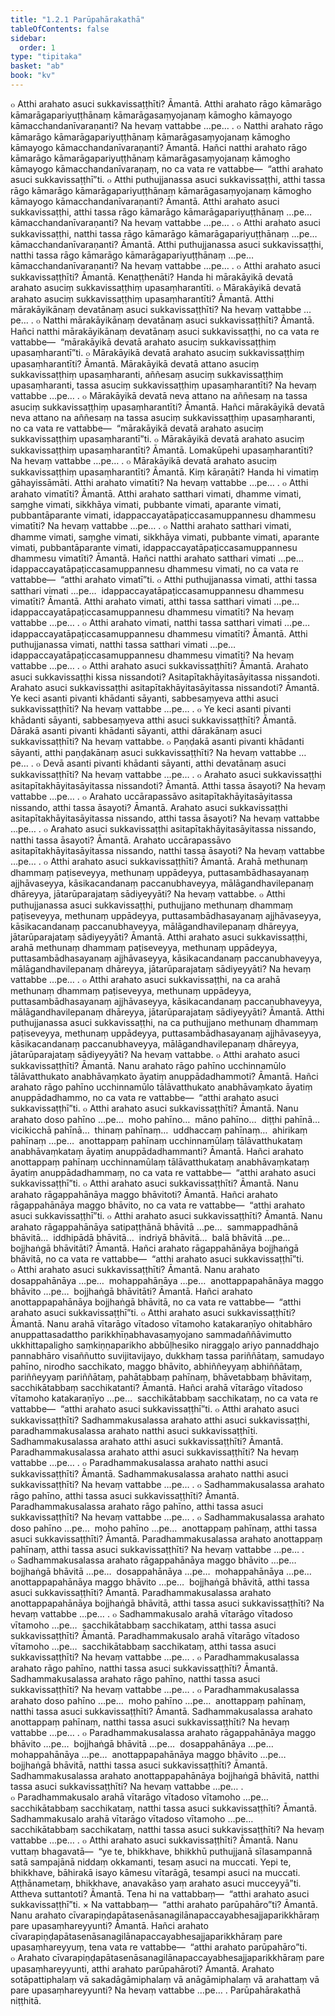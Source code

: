 ```yaml
---
title: "1.2.1 Parūpahārakathā"
tableOfContents: false
sidebar:
  order: 1
type: "tipitaka"
basket: "ab"
book: "kv"
---
```



<DynamicBreadcrumb />

<Division number="307" book="kv" bookNo="32" page="127">

<Paragraph number="794" book="kv">
๐ Atthi arahato asuci sukkavissaṭṭhīti? Āmantā. Atthi arahato rāgo kāmarāgo kāmarāgapariyuṭṭhānaṃ kāmarāgasaṃyojanaṃ kāmogho kāmayogo kāmacchandanīvaraṇanti? Na hevaṃ vattabbe …pe… .
</Paragraph>

<Paragraph number="795" book="kv">
๐ Natthi arahato rāgo kāmarāgo kāmarāgapariyuṭṭhānaṃ kāmarāgasaṃyojanaṃ kāmogho kāmayogo kāmacchandanīvaraṇanti? Āmantā. Hañci natthi arahato rāgo kāmarāgo kāmarāgapariyuṭṭhānaṃ kāmarāgasaṃyojanaṃ kāmogho kāmayogo kāmacchandanīvaraṇaṃ, no ca vata re vattabbe—  “atthi arahato asuci sukkavissaṭṭhī”ti.
</Paragraph>

<Paragraph number="796" book="kv">
๐ Atthi puthujjanassa asuci sukkavissaṭṭhi, atthi tassa rāgo kāmarāgo kāmarāgapariyuṭṭhānaṃ kāmarāgasaṃyojanaṃ kāmogho kāmayogo kāmacchandanīvaraṇanti? Āmantā. Atthi arahato asuci sukkavissaṭṭhi, atthi tassa rāgo kāmarāgo kāmarāgapariyuṭṭhānaṃ …pe…  kāmacchandanīvaraṇanti? Na hevaṃ vattabbe …pe… .
</Paragraph>

<Paragraph number="797" book="kv">
๐ Atthi arahato asuci sukkavissaṭṭhi, natthi tassa rāgo kāmarāgo kāmarāgapariyuṭṭhānaṃ …pe…  kāmacchandanīvaraṇanti? Āmantā. Atthi puthujjanassa asuci sukkavissaṭṭhi, natthi tassa rāgo kāmarāgo kāmarāgapariyuṭṭhānaṃ …pe…  kāmacchandanīvaraṇanti? Na hevaṃ vattabbe …pe… .
</Paragraph>

<Paragraph number="798" book="kv">
๐ Atthi arahato asuci sukkavissaṭṭhīti? Āmantā. Kenaṭṭhenāti? Handa hi mārakāyikā devatā arahato asuciṃ sukkavissaṭṭhiṃ upasaṃharantīti.
</Paragraph>

<Paragraph number="799" book="kv">
๐ Mārakāyikā devatā arahato asuciṃ sukkavissaṭṭhiṃ upasaṃharantīti? Āmantā. Atthi mārakāyikānaṃ devatānaṃ asuci sukkavissaṭṭhīti? Na hevaṃ vattabbe …pe… .
</Paragraph>

<Paragraph number="800" book="kv">
๐ Natthi mārakāyikānaṃ devatānaṃ asuci sukkavissaṭṭhīti? Āmantā. Hañci natthi mārakāyikānaṃ devatānaṃ asuci sukkavissaṭṭhi, no ca vata re vattabbe—  “mārakāyikā devatā arahato asuciṃ sukkavissaṭṭhiṃ upasaṃharantī”ti.
</Paragraph>

<Paragraph number="801" book="kv">
๐ Mārakāyikā devatā arahato asuciṃ sukkavissaṭṭhiṃ upasaṃharantīti? Āmantā. Mārakāyikā devatā attano asuciṃ sukkavissaṭṭhiṃ upasaṃharanti, aññesaṃ asuciṃ sukkavissaṭṭhiṃ upasaṃharanti, tassa asuciṃ sukkavissaṭṭhiṃ upasaṃharantīti? Na hevaṃ vattabbe …pe… .
</Paragraph>

<Paragraph number="802" book="kv">
๐ Mārakāyikā devatā neva attano na aññesaṃ na tassa asuciṃ sukkavissaṭṭhiṃ upasaṃharantīti? Āmantā. Hañci mārakāyikā devatā neva attano na aññesaṃ na tassa asuciṃ sukkavissaṭṭhiṃ upasaṃharanti, no ca vata re vattabbe—  “mārakāyikā devatā arahato asuciṃ sukkavissaṭṭhiṃ upasaṃharantī”ti.
</Paragraph>

<Paragraph number="803" book="kv">
๐ Mārakāyikā devatā arahato asuciṃ sukkavissaṭṭhiṃ upasaṃharantīti? Āmantā. Lomakūpehi upasaṃharantīti? Na hevaṃ vattabbe …pe… .
</Paragraph>

</Division>
<Division number="308" book="kv" bookNo="32" page="128">

<Paragraph number="804" book="kv">
๐ Mārakāyikā devatā arahato asuciṃ sukkavissaṭṭhiṃ upasaṃharantīti? Āmantā. Kiṃ kāraṇāti? Handa hi vimatiṃ gāhayissāmāti. Atthi arahato vimatīti? Na hevaṃ vattabbe …pe… .
</Paragraph>

<Paragraph number="805" book="kv">
๐ Atthi arahato vimatīti? Āmantā. Atthi arahato satthari vimati, dhamme vimati, saṃghe vimati, sikkhāya vimati, pubbante vimati, aparante vimati, pubbantāparante vimati, idappaccayatāpaṭiccasamuppannesu dhammesu vimatīti? Na hevaṃ vattabbe …pe… .
</Paragraph>

<Paragraph number="806" book="kv">
๐ Natthi arahato satthari vimati, dhamme vimati, saṃghe vimati, sikkhāya vimati, pubbante vimati, aparante vimati, pubbantāparante vimati, idappaccayatāpaṭiccasamuppannesu dhammesu vimatīti? Āmantā. Hañci natthi arahato satthari vimati …pe…  idappaccayatāpaṭiccasamuppannesu dhammesu vimati, no ca vata re vattabbe—  “atthi arahato vimatī”ti.
</Paragraph>

<Paragraph number="807" book="kv">
๐ Atthi puthujjanassa vimati, atthi tassa satthari vimati …pe…  idappaccayatāpaṭiccasamuppannesu dhammesu vimatīti? Āmantā. Atthi arahato vimati, atthi tassa satthari vimati …pe…  idappaccayatāpaṭiccasamuppannesu dhammesu vimatīti? Na hevaṃ vattabbe …pe… .
</Paragraph>

<Paragraph number="808" book="kv">
๐ Atthi arahato vimati, natthi tassa satthari vimati …pe…  idappaccayatāpaṭiccasamuppannesu dhammesu vimatīti? Āmantā. Atthi puthujjanassa vimati, natthi tassa satthari vimati …pe…  idappaccayatāpaṭiccasamuppannesu dhammesu vimatīti? Na hevaṃ vattabbe …pe… .
</Paragraph>

<Paragraph number="809" book="kv">
๐ Atthi arahato asuci sukkavissaṭṭhīti? Āmantā. Arahato asuci sukkavissaṭṭhi kissa nissandoti? Asitapītakhāyitasāyitassa nissandoti. Arahato asuci sukkavissaṭṭhi asitapītakhāyitasāyitassa nissandoti? Āmantā. Ye keci asanti pivanti khādanti sāyanti, sabbesaṃyeva atthi asuci sukkavissaṭṭhīti? Na hevaṃ vattabbe …pe… .
</Paragraph>

<Paragraph number="810" book="kv">
๐ Ye keci asanti pivanti khādanti sāyanti, sabbesaṃyeva atthi asuci sukkavissaṭṭhīti? Āmantā. Dārakā asanti pivanti khādanti sāyanti, atthi dārakānaṃ asuci sukkavissaṭṭhīti? Na hevaṃ vattabbe.
</Paragraph>

<Paragraph number="811" book="kv">
๐ Paṇḍakā asanti pivanti khādanti sāyanti, atthi paṇḍakānaṃ asuci sukkavissaṭṭhīti? Na hevaṃ vattabbe …pe… .
</Paragraph>

<Paragraph number="812" book="kv">
๐ Devā asanti pivanti khādanti sāyanti, atthi devatānaṃ asuci sukkavissaṭṭhīti? Na hevaṃ vattabbe …pe… .
</Paragraph>

</Division>
<Division number="309" book="kv" bookNo="32" page="129">

<Paragraph number="813" book="kv">
๐ Arahato asuci sukkavissaṭṭhi asitapītakhāyitasāyitassa nissandoti? Āmantā. Atthi tassa āsayoti? Na hevaṃ vattabbe …pe… .
</Paragraph>

<Paragraph number="814" book="kv">
๐ Arahato uccārapassāvo asitapītakhāyitasāyitassa nissando, atthi tassa āsayoti? Āmantā. Arahato asuci sukkavissaṭṭhi asitapītakhāyitasāyitassa nissando, atthi tassa āsayoti? Na hevaṃ vattabbe …pe… .
</Paragraph>

<Paragraph number="815" book="kv">
๐ Arahato asuci sukkavissaṭṭhi asitapītakhāyitasāyitassa nissando, natthi tassa āsayoti? Āmantā. Arahato uccārapassāvo asitapītakhāyitasāyitassa nissando, natthi tassa āsayoti? Na hevaṃ vattabbe …pe… .
</Paragraph>

</Division>
<Division number="310" book="kv" bookNo="32" page="130">

<Paragraph number="816" book="kv">
๐ Atthi arahato asuci sukkavissaṭṭhīti? Āmantā. Arahā methunaṃ dhammaṃ paṭiseveyya, methunaṃ uppādeyya, puttasambādhasayanaṃ ajjhāvaseyya, kāsikacandanaṃ paccanubhaveyya, mālāgandhavilepanaṃ dhāreyya, jātarūparajataṃ sādiyeyyāti? Na hevaṃ vattabbe.
</Paragraph>

<Paragraph number="817" book="kv">
๐ Atthi puthujjanassa asuci sukkavissaṭṭhi, puthujjano methunaṃ dhammaṃ paṭiseveyya, methunaṃ uppādeyya, puttasambādhasayanaṃ ajjhāvaseyya, kāsikacandanaṃ paccanubhaveyya, mālāgandhavilepanaṃ dhāreyya, jātarūparajataṃ sādiyeyyāti? Āmantā. Atthi arahato asuci sukkavissaṭṭhi, arahā methunaṃ dhammaṃ paṭiseveyya, methunaṃ uppādeyya, puttasambādhasayanaṃ ajjhāvaseyya, kāsikacandanaṃ paccanubhaveyya, mālāgandhavilepanaṃ dhāreyya, jātarūparajataṃ sādiyeyyāti? Na hevaṃ vattabbe …pe… .
</Paragraph>

<Paragraph number="818" book="kv">
๐ Atthi arahato asuci sukkavissaṭṭhi, na ca arahā methunaṃ dhammaṃ paṭiseveyya, methunaṃ uppādeyya, puttasambādhasayanaṃ ajjhāvaseyya, kāsikacandanaṃ paccanubhaveyya, mālāgandhavilepanaṃ dhāreyya, jātarūparajataṃ sādiyeyyāti? Āmantā. Atthi puthujjanassa asuci sukkavissaṭṭhi, na ca puthujjano methunaṃ dhammaṃ paṭiseveyya, methunaṃ uppādeyya, puttasambādhasayanaṃ ajjhāvaseyya, kāsikacandanaṃ paccanubhaveyya, mālāgandhavilepanaṃ dhāreyya, jātarūparajataṃ sādiyeyyāti? Na hevaṃ vattabbe.
</Paragraph>

<Paragraph number="819" book="kv">
๐ Atthi arahato asuci sukkavissaṭṭhīti? Āmantā. Nanu arahato rāgo pahīno ucchinnamūlo tālāvatthukato anabhāvaṃkato āyatiṃ anuppādadhammoti? Āmantā. Hañci arahato rāgo pahīno ucchinnamūlo tālāvatthukato anabhāvaṃkato āyatiṃ anuppādadhammo, no ca vata re vattabbe—  “atthi arahato asuci sukkavissaṭṭhī”ti.
</Paragraph>

<Paragraph number="820" book="kv">
๐ Atthi arahato asuci sukkavissaṭṭhīti? Āmantā. Nanu arahato doso pahīno …pe…  moho pahīno…  māno pahīno…  diṭṭhi pahīnā…  vicikicchā pahīnā…  thinaṃ pahīnaṃ…  uddhaccaṃ pahīnaṃ…  ahirikaṃ pahīnaṃ …pe…  anottappaṃ pahīnaṃ ucchinnamūlaṃ tālāvatthukataṃ anabhāvaṃkataṃ āyatiṃ anuppādadhammanti? Āmantā. Hañci arahato anottappaṃ pahīnaṃ ucchinnamūlaṃ tālāvatthukataṃ anabhāvaṃkataṃ āyatiṃ anuppādadhammaṃ, no ca vata re vattabbe—  “atthi arahato asuci sukkavissaṭṭhī”ti.
</Paragraph>

</Division>
<Division number="311" book="kv" bookNo="32" page="131">

<Paragraph number="821" book="kv">
๐ Atthi arahato asuci sukkavissaṭṭhīti? Āmantā. Nanu arahato rāgappahānāya maggo bhāvitoti? Āmantā. Hañci arahato rāgappahānāya maggo bhāvito, no ca vata re vattabbe—  “atthi arahato asuci sukkavissaṭṭhī”ti.
</Paragraph>

<Paragraph number="822" book="kv">
๐ Atthi arahato asuci sukkavissaṭṭhīti? Āmantā. Nanu arahato rāgappahānāya satipaṭṭhānā bhāvitā …pe…  sammappadhānā bhāvitā…  iddhipādā bhāvitā…  indriyā bhāvitā…  balā bhāvitā …pe…  bojjhaṅgā bhāvitāti? Āmantā. Hañci arahato rāgappahānāya bojjhaṅgā bhāvitā, no ca vata re vattabbe—  “atthi arahato asuci sukkavissaṭṭhī”ti.
</Paragraph>

<Paragraph number="823" book="kv">
๐ Atthi arahato asuci sukkavissaṭṭhīti? Āmantā. Nanu arahato dosappahānāya …pe…  mohappahānāya …pe…  anottappapahānāya maggo bhāvito …pe…  bojjhaṅgā bhāvitāti? Āmantā. Hañci arahato anottappapahānāya bojjhaṅgā bhāvitā, no ca vata re vattabbe—  “atthi arahato asuci sukkavissaṭṭhī”ti.
</Paragraph>

<Paragraph number="824" book="kv">
๐ Atthi arahato asuci sukkavissaṭṭhīti? Āmantā. Nanu arahā vītarāgo vītadoso vītamoho katakaraṇīyo ohitabhāro anuppattasadattho parikkhīṇabhavasaṃyojano sammadaññāvimutto ukkhittapaligho saṃkiṇṇaparikho abbūḷhesiko niraggaḷo ariyo pannaddhajo pannabhāro visaññutto suvijitavijayo, dukkhaṃ tassa pariññātaṃ, samudayo pahīno, nirodho sacchikato, maggo bhāvito, abhiññeyyaṃ abhiññātaṃ, pariññeyyaṃ pariññātaṃ, pahātabbaṃ pahīnaṃ, bhāvetabbaṃ bhāvitaṃ, sacchikātabbaṃ sacchikatanti? Āmantā. Hañci arahā vītarāgo vītadoso vītamoho katakaraṇīyo …pe…  sacchikātabbaṃ sacchikataṃ, no ca vata re vattabbe—  “atthi arahato asuci sukkavissaṭṭhī”ti.
</Paragraph>

</Division>
<Division number="312" book="kv" bookNo="32" page="132">

<Paragraph number="825" book="kv">
๐ Atthi arahato asuci sukkavissaṭṭhīti? Sadhammakusalassa arahato atthi asuci sukkavissaṭṭhi, paradhammakusalassa arahato natthi asuci sukkavissaṭṭhīti. Sadhammakusalassa arahato atthi asuci sukkavissaṭṭhīti? Āmantā. Paradhammakusalassa arahato atthi asuci sukkavissaṭṭhīti? Na hevaṃ vattabbe …pe… .
</Paragraph>

<Paragraph number="826" book="kv">
๐ Paradhammakusalassa arahato natthi asuci sukkavissaṭṭhīti? Āmantā. Sadhammakusalassa arahato natthi asuci sukkavissaṭṭhīti? Na hevaṃ vattabbe …pe… .
</Paragraph>

<Paragraph number="827" book="kv">
๐ Sadhammakusalassa arahato rāgo pahīno, atthi tassa asuci sukkavissaṭṭhīti? Āmantā. Paradhammakusalassa arahato rāgo pahīno, atthi tassa asuci sukkavissaṭṭhīti? Na hevaṃ vattabbe …pe… .
</Paragraph>

<Paragraph number="828" book="kv">
๐ Sadhammakusalassa arahato doso pahīno …pe…  moho pahīno …pe…  anottappaṃ pahīnaṃ, atthi tassa asuci sukkavissaṭṭhīti? Āmantā. Paradhammakusalassa arahato anottappaṃ pahīnaṃ, atthi tassa asuci sukkavissaṭṭhīti? Na hevaṃ vattabbe …pe… .
</Paragraph>

<Paragraph number="829" book="kv">
๐ Sadhammakusalassa arahato rāgappahānāya maggo bhāvito …pe…  bojjhaṅgā bhāvitā …pe…  dosappahānāya …pe…  mohappahānāya …pe…  anottappapahānāya maggo bhāvito …pe…  bojjhaṅgā bhāvitā, atthi tassa asuci sukkavissaṭṭhīti? Āmantā. Paradhammakusalassa arahato anottappapahānāya bojjhaṅgā bhāvitā, atthi tassa asuci sukkavissaṭṭhīti? Na hevaṃ vattabbe …pe… .
</Paragraph>

<Paragraph number="830" book="kv">
๐ Sadhammakusalo arahā vītarāgo vītadoso vītamoho …pe…  sacchikātabbaṃ sacchikataṃ, atthi tassa asuci sukkavissaṭṭhīti? Āmantā. Paradhammakusalo arahā vītarāgo vītadoso vītamoho …pe…  sacchikātabbaṃ sacchikataṃ, atthi tassa asuci sukkavissaṭṭhīti? Na hevaṃ vattabbe …pe… .
</Paragraph>

<Paragraph number="831" book="kv">
๐ Paradhammakusalassa arahato rāgo pahīno, natthi tassa asuci sukkavissaṭṭhīti? Āmantā. Sadhammakusalassa arahato rāgo pahīno, natthi tassa asuci sukkavissaṭṭhīti? Na hevaṃ vattabbe …pe… .
</Paragraph>

<Paragraph number="832" book="kv">
๐ Paradhammakusalassa arahato doso pahīno …pe…  moho pahīno …pe…  anottappaṃ pahīnaṃ, natthi tassa asuci sukkavissaṭṭhīti? Āmantā. Sadhammakusalassa arahato anottappaṃ pahīnaṃ, natthi tassa asuci sukkavissaṭṭhīti? Na hevaṃ vattabbe …pe… .
</Paragraph>

<Paragraph number="833" book="kv">
๐ Paradhammakusalassa arahato rāgappahānāya maggo bhāvito …pe…  bojjhaṅgā bhāvitā …pe…  dosappahānāya …pe…  mohappahānāya …pe…  anottappapahānāya maggo bhāvito …pe…  bojjhaṅgā bhāvitā, natthi tassa asuci sukkavissaṭṭhīti? Āmantā. Sadhammakusalassa arahato anottappapahānāya bojjhaṅgā bhāvitā, natthi tassa asuci sukkavissaṭṭhīti? Na hevaṃ vattabbe …pe… .
</Paragraph>

<Paragraph number="834" book="kv">
๐ Paradhammakusalo arahā vītarāgo vītadoso vītamoho …pe…  sacchikātabbaṃ sacchikataṃ, natthi tassa asuci sukkavissaṭṭhīti? Āmantā. Sadhammakusalo arahā vītarāgo vītadoso vītamoho …pe…  sacchikātabbaṃ sacchikataṃ, natthi tassa asuci sukkavissaṭṭhīti? Na hevaṃ vattabbe …pe… .
</Paragraph>

</Division>
<Division number="313" book="kv" bookNo="32" page="133">

<Paragraph number="835" book="kv">
๐ Atthi arahato asuci sukkavissaṭṭhīti? Āmantā. Nanu vuttaṃ bhagavatā—  “ye te, bhikkhave, bhikkhū puthujjanā sīlasampannā satā sampajānā niddaṃ okkamanti, tesaṃ asuci na muccati. Yepi te, bhikkhave, bāhirakā isayo kāmesu vītarāgā, tesampi asuci na muccati. Aṭṭhānametaṃ, bhikkhave, anavakāso yaṃ arahato asuci mucceyyā”ti. Attheva suttantoti? Āmantā. Tena hi na vattabbaṃ—  “atthi arahato asuci sukkavissaṭṭhī”ti.
</Paragraph>

<Paragraph number="836" book="kv">
× Na vattabbaṃ—  “atthi arahato parūpahāro”ti? Āmantā. Nanu arahato cīvarapiṇḍapātasenāsanagilānapaccayabhesajjaparikkhāraṃ pare upasaṃhareyyunti? Āmantā. Hañci arahato cīvarapiṇḍapātasenāsanagilānapaccayabhesajjaparikkhāraṃ pare upasaṃhareyyuṃ, tena vata re vattabbe—  “atthi arahato parūpahāro”ti.
</Paragraph>

<Paragraph number="837" book="kv">
๐ Arahato cīvarapiṇḍapātasenāsanagilānapaccayabhesajjaparikkhāraṃ pare upasaṃhareyyunti, atthi arahato parūpahāroti? Āmantā. Arahato sotāpattiphalaṃ vā sakadāgāmiphalaṃ vā anāgāmiphalaṃ vā arahattaṃ vā pare upasaṃhareyyunti? Na hevaṃ vattabbe …pe… .

</Paragraph>
</Division>

<Paragraph number="838" type="center" book="kv">
Parūpahārakathā niṭṭhitā.
</Paragraph>